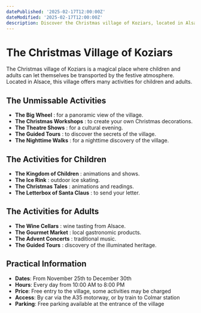 ```yaml
---
datePublished: '2025-02-17T12:00:00Z'
dateModified: '2025-02-17T12:00:00Z'
description: Discover the Christmas village of Koziars, located in Alsace, and its numerous festive activities for children and adults.
---
```


# The Christmas Village of Koziars

The Christmas village of Koziars is a magical place where children and adults can let themselves be transported by the festive atmosphere. Located in Alsace, this village offers many activities for children and adults.

## The Unmissable Activities

- **The Big Wheel** : for a panoramic view of the village.
- **The Christmas Workshops** : to create your own Christmas decorations.
- **The Theatre Shows** : for a cultural evening.
- **The Guided Tours** : to discover the secrets of the village.
- **The Nighttime Walks** : for a nighttime discovery of the village.

## The Activities for Children

- **The Kingdom of Children** : animations and shows.
- **The Ice Rink** : outdoor ice skating.
- **The Christmas Tales** : animations and readings.
- **The Letterbox of Santa Claus** : to send your letter.

<PromotionSection />

## The Activities for Adults

- **The Wine Cellars** : wine tasting from Alsace.
- **The Gourmet Market** : local gastronomic products.
- **The Advent Concerts** : traditional music.
- **The Guided Tours** : discovery of the illuminated heritage.

## Practical Information

- **Dates**: From November 25th to December 30th
- **Hours**: Every day from 10:00 AM to 8:00 PM
- **Price**: Free entry to the village, some activities may be charged
- **Access**: By car via the A35 motorway, or by train to Colmar station
- **Parking**: Free parking available at the entrance of the village
